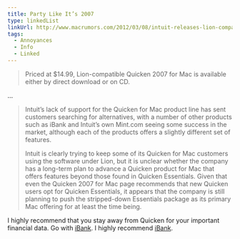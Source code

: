 ```yaml
---
title: Party Like It’s 2007
type: linkedList
linkUrl: http://www.macrumors.com/2012/03/08/intuit-releases-lion-compatible-quicken-2007-for-mac/
tags:
  - Annoyances
  - Info
  - Linked
---
```


> Priced at $14.99, Lion-compatible Quicken 2007 for Mac is available either by direct download or on CD.

…

> Intuit’s lack of support for the Quicken for Mac product line has sent customers searching for alternatives, with a number of other products such as iBank and Intuit’s own Mint.com seeing some success in the market, although each of the products offers a slightly different set of features.
> 
> Intuit is clearly trying to keep some of its Quicken for Mac customers using the software under Lion, but it is unclear whether the company has a long-term plan to advance a Quicken product for Mac that offers features beyond those found in Quicken Essentials. Given that even the Quicken 2007 for Mac page recommends that new Quicken users opt for Quicken Essentials, it appears that the company is still planning to push the stripped-down Essentials package as its primary Mac offering for at least the time being.

I highly recommend that you stay away from Quicken for your important financial data. Go with [iBank](http://www.iggsoftware.com/ibank/). I highly recommend [iBank](http://www.iggsoftware.com/ibank/).
